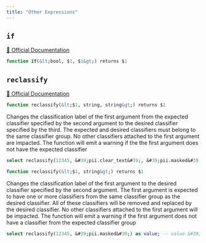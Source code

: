```yaml
---
title: "Other Expressions"
---
```


## `if`
[🔗 Official Documentation](#)

```sql
function if(&lt;bool, $1, $1&gt;) returns $1
```


## `reclassify`
[🔗 Official Documentation](#)

```sql
function reclassify(&lt;$1, string, string&gt;) returns $1
```
Changes the classification label of the first argument from the expected classifier specified by the second argument to the desired classifier specified by the third. The expected and desired classifiers must belong to the same classifier group. No other classifiers attached to the first argument are impacted. The function will emit a warning if the the first argument does not have the expected classifier

```sql example.sql
select reclassify(12345, &#39;pii.clear_text&#39;, &#39;pii.masked&#39;) as value; -- value &#39;12345&#39; 
```
```sql
function reclassify(&lt;$1, string&gt;) returns $1
```
Changes the classification label of the first argument to the desired classifier specified by the second argument. The first argument is expected to have one or more classifiers from the same classifier group as the desired classifier. All of these classifiers will be removed and replaced by the desired classifier. No other classifiers attached to the first argument will be impacted. The function will emit a warning if the first argument does not have a classifier from the expected classifier group

```sql example.sql
select reclassify(12345, &#39;pii.masked&#39;) as value; -- value &#39;12345&#39; 
```

